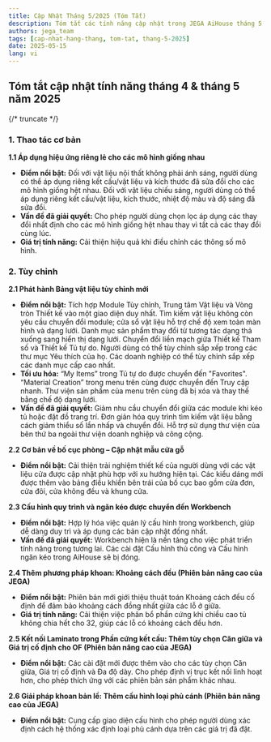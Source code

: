 ```yaml
---
title: Cập Nhật Tháng 5/2025 (Tóm Tắt)
description: Tóm tắt các tính năng cập nhật trong JEGA AiHouse tháng 5 năm 2025.
authors: jega_team
tags: [cap-nhat-hang-thang, tom-tat, thang-5-2025]
date: 2025-05-15
lang: vi
---
```


## Tóm tắt cập nhật tính năng tháng 4 & tháng 5 năm 2025

{/* truncate */}

### 1. Thao tác cơ bản

**1.1 Áp dụng hiệu ứng riêng lẻ cho các mô hình giống nhau**

*   **Điểm nổi bật:** Đối với vật liệu nội thất không phải ánh sáng, người dùng có thể áp dụng riêng kết cấu/vật liệu và kích thước đã sửa đổi cho các mô hình giống hệt nhau. Đối với vật liệu chiếu sáng, người dùng có thể áp dụng riêng kết cấu/vật liệu, kích thước, nhiệt độ màu và độ sáng đã sửa đổi.
*   **Vấn đề đã giải quyết:** Cho phép người dùng chọn lọc áp dụng các thay đổi nhất định cho các mô hình giống hệt nhau thay vì tất cả các thay đổi cùng lúc.
*   **Giá trị tính năng:** Cải thiện hiệu quả khi điều chỉnh các thông số mô hình.

### 2. Tùy chỉnh

**2.1 Phát hành Bảng vật liệu tùy chỉnh mới**

*   **Điểm nổi bật:** Tích hợp Module Tùy chỉnh, Trung tâm Vật liệu và Vòng tròn Thiết kế vào một giao diện duy nhất. Tìm kiếm vật liệu không còn yêu cầu chuyển đổi module; cửa sổ vật liệu hỗ trợ chế độ xem toàn màn hình và dạng lưới. Danh mục sản phẩm thay đổi từ tương tác dạng thả xuống sang hiển thị dạng lưới. Chuyển đổi liền mạch giữa Thiết kế Tham số và Thiết kế Tủ tự do. Người dùng có thể tùy chỉnh sắp xếp trong các thư mục Yêu thích của họ. Các doanh nghiệp có thể tùy chỉnh sắp xếp các danh mục cấp cao nhất.
*   **Tối ưu hóa:** “My Items” trong Tủ tự do được chuyển đến "Favorites". “Material Creation” trong menu trên cùng được chuyển đến Truy cập nhanh. Thư viện sản phẩm của menu trên cùng đã bị xóa và thay thế bằng chế độ dạng lưới.
*   **Vấn đề đã giải quyết:** Giảm nhu cầu chuyển đổi giữa các module khi kéo tủ hoặc đặt đồ trang trí. Đơn giản hóa quy trình tìm kiếm vật liệu bằng cách giảm thiểu số lần nhấp và chuyển đổi. Hỗ trợ sử dụng thư viện của bên thứ ba ngoài thư viện doanh nghiệp và công cộng.

**2.2 Cơ bản về bố cục phòng – Cập nhật mẫu cửa gỗ**

*   **Điểm nổi bật:** Cải thiện trải nghiệm thiết kế của người dùng với các vật liệu cửa được cập nhật phù hợp với xu hướng hiện tại. Các kiểu dáng mới được thêm vào bảng điều khiển bên trái của bố cục bao gồm cửa đơn, cửa đôi, cửa không đều và khung cửa.

**2.3 Cấu hình quy trình và ngăn kéo được chuyển đến Workbench**

*   **Điểm nổi bật:** Hợp lý hóa việc quản lý cấu hình trong workbench, giúp dễ dàng duy trì và áp dụng các bản cập nhật đồng nhất.
*   **Vấn đề đã giải quyết:** Workbench hiện là nền tảng cho việc phát triển tính năng trong tương lai. Các cài đặt Cấu hình thủ công và Cấu hình ngăn kéo trong AiHouse sẽ bị đóng.

**2.4 Thêm phương pháp khoan: Khoảng cách đều (Phiên bản nâng cao của JEGA)**

*   **Điểm nổi bật:** Phiên bản mới giới thiệu thuật toán Khoảng cách đều cố định để đảm bảo khoảng cách đồng nhất giữa các lỗ ở giữa.
*   **Giá trị tính năng:** Cải thiện việc phân bổ phần cứng khi chiều cao tủ không chia hết cho 32, giúp các lỗ có khoảng cách đều hơn.

**2.5 Kết nối Laminato trong Phần cứng kết cấu: Thêm tùy chọn Căn giữa và Giá trị cố định cho OF (Phiên bản nâng cao của JEGA)**

*   **Điểm nổi bật:** Các cài đặt mới được thêm vào cho các tùy chọn Căn giữa, Giá trị cố định và Đa độ dày. Cho phép định vị trục kết nối linh hoạt hơn, cho phép thích ứng với các phiên bản sản phẩm khác nhau.

**2.6 Giải pháp khoan bản lề: Thêm cấu hình loại phủ cánh (Phiên bản nâng cao của JEGA)**

*   **Điểm nổi bật:** Cung cấp giao diện cấu hình cho phép người dùng xác định cách hệ thống xác định loại phủ cánh dựa trên các giá trị đã đặt.
